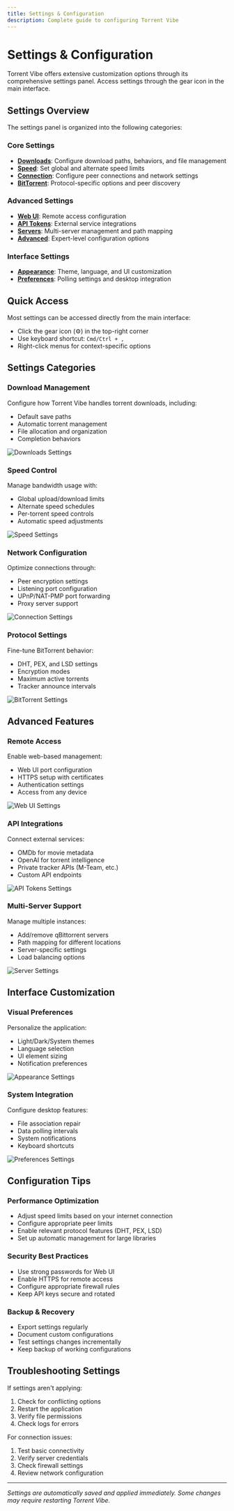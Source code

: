 ```yaml
---
title: Settings & Configuration
description: Complete guide to configuring Torrent Vibe
---
```


# Settings & Configuration

Torrent Vibe offers extensive customization options through its comprehensive settings panel. Access settings through the gear icon in the main interface.

## Settings Overview

The settings panel is organized into the following categories:

### Core Settings
- **[Downloads](downloads/)**: Configure download paths, behaviors, and file management
- **[Speed](speed/)**: Set global and alternate speed limits
- **[Connection](connection/)**: Configure peer connections and network settings
- **[BitTorrent](bittorrent/)**: Protocol-specific options and peer discovery

### Advanced Settings
- **[Web UI](web-ui/)**: Remote access configuration
- **[API Tokens](api-tokens/)**: External service integrations
- **[Servers](servers/)**: Multi-server management and path mapping
- **[Advanced](advanced/)**: Expert-level configuration options

### Interface Settings
- **[Appearance](appearance/)**: Theme, language, and UI customization
- **[Preferences](preferences/)**: Polling settings and desktop integration

## Quick Access

Most settings can be accessed directly from the main interface:
- Click the gear icon (⚙️) in the top-right corner
- Use keyboard shortcut: `Cmd/Ctrl + ,`
- Right-click menus for context-specific options

## Settings Categories

### Download Management
Configure how Torrent Vibe handles torrent downloads, including:
- Default save paths
- Automatic torrent management
- File allocation and organization
- Completion behaviors

![Downloads Settings](/screenshots/TorrentVibeScreenshot_DownloadsSettings.png)

### Speed Control
Manage bandwidth usage with:
- Global upload/download limits
- Alternate speed schedules
- Per-torrent speed controls
- Automatic speed adjustments

![Speed Settings](/screenshots/TorrentVibeScreenshot_SpeedSettings.png)

### Network Configuration
Optimize connections through:
- Peer encryption settings
- Listening port configuration
- UPnP/NAT-PMP port forwarding
- Proxy server support

![Connection Settings](/screenshots/TorrentVibeScreenshot_ConnectionSettings.png)

### Protocol Settings
Fine-tune BitTorrent behavior:
- DHT, PEX, and LSD settings
- Encryption modes
- Maximum active torrents
- Tracker announce intervals

![BitTorrent Settings](/screenshots/TorrentVibeScreenshot_BitTorrentSettings.png)

## Advanced Features

### Remote Access
Enable web-based management:
- Web UI port configuration
- HTTPS setup with certificates
- Authentication settings
- Access from any device

![Web UI Settings](/screenshots/TorrentVibeScreenshot_WebUISettings.png)

### API Integrations
Connect external services:
- OMDb for movie metadata
- OpenAI for torrent intelligence
- Private tracker APIs (M-Team, etc.)
- Custom API endpoints

![API Tokens Settings](/screenshots/TorrentVibeScreenshot_APITokensSettings.png)

### Multi-Server Support
Manage multiple instances:
- Add/remove qBittorrent servers
- Path mapping for different locations
- Server-specific settings
- Load balancing options

![Server Settings](/screenshots/TorrentVibeScreenshot_ServersSettings.png)

## Interface Customization

### Visual Preferences
Personalize the application:
- Light/Dark/System themes
- Language selection
- UI element sizing
- Notification preferences

![Appearance Settings](/screenshots/TorrentVibeScreenshot_AppearanceSettings.jpeg)

### System Integration
Configure desktop features:
- File association repair
- Data polling intervals
- System notifications
- Keyboard shortcuts

![Preferences Settings](/screenshots/TorrentVibeScreenshot_PreferencesPollingSettings.png)

## Configuration Tips

### Performance Optimization
- Adjust speed limits based on your internet connection
- Configure appropriate peer limits
- Enable relevant protocol features (DHT, PEX, LSD)
- Set up automatic management for large libraries

### Security Best Practices
- Use strong passwords for Web UI
- Enable HTTPS for remote access
- Configure appropriate firewall rules
- Keep API keys secure and rotated

### Backup & Recovery
- Export settings regularly
- Document custom configurations
- Test settings changes incrementally
- Keep backup of working configurations

## Troubleshooting Settings

If settings aren't applying:
1. Check for conflicting options
2. Restart the application
3. Verify file permissions
4. Check logs for errors

For connection issues:
1. Test basic connectivity
2. Verify server credentials
3. Check firewall settings
4. Review network configuration

---

*Settings are automatically saved and applied immediately. Some changes may require restarting Torrent Vibe.*